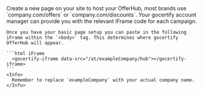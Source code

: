 <Steps>
  <Step title="Add a new page on-site">
    Create a new page on your site to host your OfferHub, most brands use `company.com/offers` or `company.com/discounts`.
  </Step>
  <Step title="Add OfferHub iFrame to body">
    <Tip>
      Your gocertify account manager can provide you with the relevant iFrame code for each campaign.
    </Tip>

    Once you have your basic page setup you can paste in the following iFrame within the `<body>` tag. This determines where gocertify OfferHub will appear.
    
    ```html iFrame
      <gocertify-iframe data-src="/at/exampleCompany/hub"></gocertify-iframe>
    ```
    <Info>
      Remember to replace `exampleCompany` with your actual company name.
    </Info>
  </Step>

</Steps>